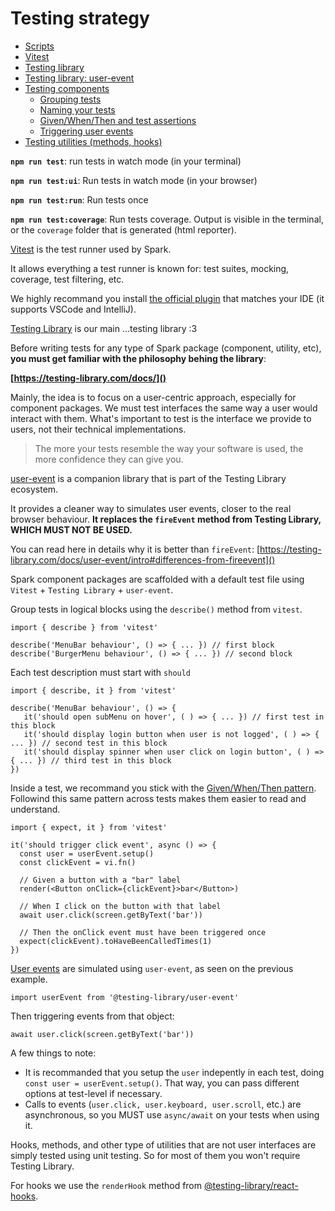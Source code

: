

<Meta title="Contributing/Testing" />

# Testing strategy

- [Scripts](#scripts)
- [Vitest](#vitest)
- [Testing library](#testing-library)
- [Testing library: user-event](#userevent)
- [Testing components](#testing-components)
  - [Grouping tests](#grouping-tests)
  - [Naming your tests](#naming-your-tests)
  - [Given/When/Then and test assertions](#givenwhenthen-and-test-assertions)
  - [Triggering user events](#triggering-user-events)
- [Testing utilities (methods, hooks)](#testing-utilities)

<StoryHeading label="Scripts" />

**`npm run test`**: run tests in watch mode (in your terminal)

**`npm run test:ui`**: Run tests in watch mode (in your browser)

**`npm run test:run`**: Run tests once

**`npm run test:coverage`**: Run tests coverage. Output is visible in the terminal, or the `coverage` folder that is generated (html reporter).

<StoryHeading label="Vitest" />

[Vitest](https://vitest.dev/guide/why.html) is the test runner used by Spark.

It allows everything a test runner is known for: test suites, mocking, coverage, test filtering, etc.

We highly recommand you install [the official plugin](https://vitest.dev/guide/ide.html) that matches your IDE (it supports VSCode and IntelliJ).

<StoryHeading label="Testing Library" />

[Testing Library](https://testing-library.com/docs/) is our main ...testing library :3

Before writing tests for any type of Spark package (component, utility, etc), **you must get familiar with the philosophy behing the library**:

**[https://testing-library.com/docs/]()**

Mainly, the idea is to focus on a user-centric approach, especially for component packages. We must test interfaces the same way a user would interact with them.
What's important to test is the interface we provide to users, not their technical implementations.

> The more your tests resemble the way your software is used,
> the more confidence they can give you.

<StoryHeading label="user-event" />

[user-event](https://testing-library.com/docs/ecosystem-user-event/) is a companion library that is part
of the Testing Library ecosystem.

It provides a cleaner way to simulates user events, closer to the real browser behaviour. **It replaces the `fireEvent` method from Testing Library, WHICH MUST NOT BE USED.**

You can read here in details why it is better than `fireEvent`: [https://testing-library.com/docs/user-event/intro#differences-from-fireevent]()

<StoryHeading label="Testing components" />

Spark component packages are scaffolded with a default test file using `Vitest` + `Testing Library` + `user-event`.

<StoryHeading label="Grouping tests" as="h3" />

Group tests in logical blocks using the `describe()` method from `vitest`.

```tsx
import { describe } from 'vitest'

describe('MenuBar behaviour', () => { ... }) // first block
describe('BurgerMenu behaviour', () => { ... }) // second block
```

<StoryHeading label="Naming your tests" as="h3" />

Each test description must start with `should`

```tsx
import { describe, it } from 'vitest'

describe('MenuBar behaviour', () => {
   it('should open subMenu on hover', ( ) => { ... }) // first test in this block
   it('should display login button when user is not logged', ( ) => { ... }) // second test in this block
   it('should display spinner when user click on login button', ( ) => { ... }) // third test in this block
})
```

<StoryHeading label="Given/When/Then and test assertions" as="h3" />

Inside a test, we recommand you stick with the [Given/When/Then pattern](https://martinfowler.com/bliki/GivenWhenThen.html).
Followind this same pattern across tests makes them easier to read and understand.

```tsx
import { expect, it } from 'vitest'

it('should trigger click event', async () => {
  const user = userEvent.setup()
  const clickEvent = vi.fn()

  // Given a button with a "bar" label
  render(<Button onClick={clickEvent}>bar</Button>)

  // When I click on the button with that label
  await user.click(screen.getByText('bar'))

  // Then the onClick event must have been triggered once
  expect(clickEvent).toHaveBeenCalledTimes(1)
})
```

<StoryHeading label="Triggering user events" as="h3" />

[User events](https://testing-library.com/docs/user-event/intro#writing-tests-with-userevent) are simulated using `user-event`, as seen on the previous example.

```tsx
import userEvent from '@testing-library/user-event'
```

Then triggering events from that object:

```tsx
await user.click(screen.getByText('bar'))
```

A few things to note:

- It is recommanded that you setup the `user` indepently in each test, doing `const user = userEvent.setup()`. That way, you can pass different options at test-level if necessary.
- Calls to events (`user.click, user.keyboard, user.scroll`, etc.) are asynchronous, so you MUST use `async/await` on your tests when using it.

<StoryHeading label="Testing utilities" />

Hooks, methods, and other type of utilities that are not user interfaces are simply tested using unit testing.
So for most of them you won't require Testing Library.

For hooks we use the `renderHook` method from [@testing-library/react-hooks](https://github.com/testing-library/react-hooks-testing-library).
